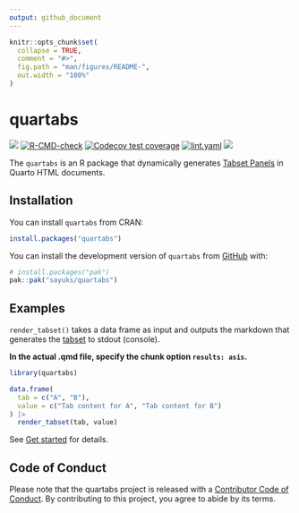 ```yaml
---
output: github_document
---
```


<!-- README.md is generated from README.Rmd. Please edit that file -->

```r
knitr::opts_chunk$set(
  collapse = TRUE,
  comment = "#>",
  fig.path = "man/figures/README-",
  out.width = "100%"
)
```

# quartabs

<!-- badges: start -->
<a href = "https://cran.r-project.org/web/packages/quartabs/index.html" target = "_blank"><img src="https://www.r-pkg.org/badges/version/quartabs"></a>
[![R-CMD-check](https://github.com/sayuks/quartabs/actions/workflows/R-CMD-check.yaml/badge.svg)](https://github.com/sayuks/quartabs/actions/workflows/R-CMD-check.yaml)
[![Codecov test coverage](https://codecov.io/gh/sayuks/quartabs/graph/badge.svg)](https://app.codecov.io/gh/sayuks/quartabs)
[![lint.yaml](https://github.com/sayuks/quartabs/actions/workflows/lint.yaml/badge.svg)](https://github.com/sayuks/quartabs/actions/workflows/lint.yaml)
<a href = "https://sayuks.github.io/quartabs/" target = "_blank"><img src="https://cranlogs.r-pkg.org/badges/quartabs"></a>
<!-- badges: end -->

The `quartabs` is an R package that dynamically generates [Tabset Panels](https://quarto.org/docs/output-formats/html-basics.html#tabsets) in Quarto HTML documents.

## Installation

You can install `quartabs` from CRAN:

``` r
install.packages("quartabs")
```

You can install the development version of `quartabs` from [GitHub](https://github.com/) with:

``` r
# install.packages("pak")
pak::pak("sayuks/quartabs")
```

## Examples

`render_tabset()` takes a data frame as input and outputs the markdown that generates the [tabset](https://quarto.org/docs/output-formats/html-basics.html#tabsets) to stdout (console).

**In the actual .qmd file, specify the chunk option `results: asis`.**

```r
library(quartabs)

data.frame(
  tab = c("A", "B"),
  value = c("Tab content for A", "Tab content for B")
) |>
  render_tabset(tab, value)
```

See [Get started](https://sayuks.github.io/quartabs/vignettes/get_started.html) for details.

## Code of Conduct

Please note that the quartabs project is released with a [Contributor Code of Conduct](https://contributor-covenant.org/version/2/1/CODE_OF_CONDUCT.html). By contributing to this project, you agree to abide by its terms.
